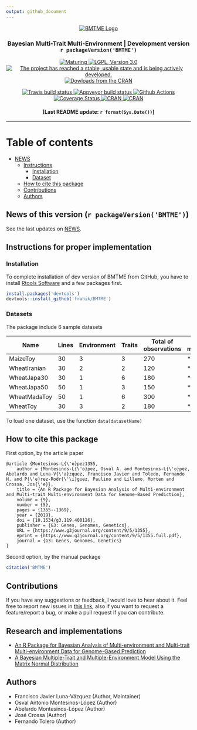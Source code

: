 ```yaml
---
output: github_document
---
```

<p align="center">
  <a href="https://github.com/frahik/BMTME">
    <img src="Logo.png" alt="BMTME Logo"/>
  </a>
  <h3 align="center">
    Bayesian Multi-Trait Multi-Environment | Development version `r packageVersion('BMTME')` 
  </h4>
   
  <p align="center">
    <a href="https://www.tidyverse.org/lifecycle/#stable">
      <img src="https://img.shields.io/badge/lifecycle-stable-green.svg" alt="Maturing">
    </a>
    <a href="https://www.gnu.org/licenses/lgpl-3.0">
      <img src="https://img.shields.io/badge/License-LGPL%20v3-blue.svg" alt="LGPL, Version 3.0">
    </a>
    <a href="http://www.repostatus.org/#inactive">
      <img src="https://www.repostatus.org/badges/latest/inactive.svg" alt="The project has reached a stable, usable state and is being actively developed.">
    </a> 
    <a href="https://cran.r-project.org/package=BMTME">
      <img src="http://cranlogs.r-pkg.org/badges/BMTME" alt="Dowloads from the CRAN">
    </a> 
  </p>
  
  <p align="center">
    <a href="https://travis-ci.org/frahik/BMTME">
      <img src="https://travis-ci.org/frahik/BMTME.svg?branch=master" alt="Travis build status">
    </a>
    <a href="https://ci.appveyor.com/project/frahik/bmtme">
      <img src="https://ci.appveyor.com/api/projects/status/r2vog9sa30yutl5n?svg=true" alt="Appveyor build status">
    </a>
    <a href="https://github.com/frahik/BMTME/actions?query=workflow%3AR-CMD-check">
      <img src="https://github.com/frahik/BMTME/workflows/R-CMD-check/badge.svg?branch=master" alt="Github Actions">
    </a>
    <a href='https://coveralls.io/github/frahik/BMTME'>
      <img src='https://coveralls.io/repos/github/frahik/BMTME/badge.svg?branch=master' alt='Coverage Status'/>
    </a> 
    <a href="https://cran.r-project.org/package=BMTME">
      <img src="http://www.r-pkg.org/badges/version-ago/BMTME" alt="CRAN">
    </a>
    <a href="https://cran.r-project.org/package=BMTME">
      <img src="https://cranchecks.info/badges/summary/BMTME" alt="CRAN">
    </a>
  </p>

  <h4 align="center">
    [Last README update: `r format(Sys.Date())`]
  </h4>
  
</p>


----------


# Table of contents
  - [NEWS](#news)
  - [Instructions](#instructions)
    - [Installation](#install)
    - [Dataset](#data)
  - [How to cite this package](#cite)
  - [Contributions](#contributions)
  - [Authors](#authors)

<h2 id="news">
  News of this version (`r packageVersion('BMTME')`)
</h2>

See the last updates on [NEWS](NEWS.md).

<h2 id="instructions">
  Instructions for proper implementation
</h2>


<h3 id="install">
  Installation
</h3>

To complete installation of dev version of BMTME from GitHub, you have to install [Rtools Software](https://cran.r-project.org/bin/windows/Rtools/) and a few packages first.

```r
install.packages('devtools')
devtools::install_github('frahik/BMTME')
```

<h3 id="data">
  Datasets
</h3>

The package include 6 sample datasets

|Name         |Lines|Environment|Traits|Total of observations| ME models | MTME models |
|-------------|-----|-----------|------|---------------------|-----------|-------------|
|MaizeToy     | 30  | 3         | 3    | 270                 | *         | *           |
|WheatIranian | 30  | 2         | 2    | 120                 | *         | *           |
|WheatJapa30  | 30  | 1         | 6    | 180                 | *         |             |
|WheatJapa50  | 50  | 1         | 3    | 150                 | *         |             |
|WheatMadaToy | 50  | 1         | 6    | 300                 | *         |             |
|WheatToy     | 30  | 3         | 2    | 180                 | *         | *           |

To load one dataset, use the function `data(datasetName)`
<h2 id="cite">
  How to cite this package
</h2>


First option, by the article paper

```
@article {Montesinos-L{\'o}pez1355,
	author = {Montesinos-L{\'o}pez, Osval A. and Montesinos-L{\'o}pez, Abelardo and Luna-V{\'a}zquez, Francisco Javier and Toledo, Fernando H. and P{\'e}rez-Rodr{\'\i}guez, Paulino and Lillemo, Morten and Crossa, Jos{\'e}},
	title = {An R Package for Bayesian Analysis of Multi-environment and Multi-trait Multi-environment Data for Genome-Based Prediction},
	volume = {9},
	number = {5},
	pages = {1355--1369},
	year = {2019},
	doi = {10.1534/g3.119.400126},
	publisher = {G3: Genes, Genomes, Genetics},
	URL = {https://www.g3journal.org/content/9/5/1355},
	eprint = {https://www.g3journal.org/content/9/5/1355.full.pdf},
	journal = {G3: Genes, Genomes, Genetics}
}
```

Second option, by the manual package

```r
citation('BMTME')
```

<h2 id="contributions">
  Contributions
</h2>

If you have any suggestions or feedback, I would love to hear about it. Feel free to report new issues in [this link](https://github.com/frahik/BMTME/issues/new), also if you want to request a feature/report a bug, or make a pull request if you can contribute.

<h2 id="research">
  Research and implementations
</h2>

* [An R Package for Bayesian Analysis of Multi-environment and Multi-trait Multi-environment Data for Genome-Gased Prediction](https://www.g3journal.org/content/9/5/1355)
* [A Bayesian Multiple-Trait and Multiple-Environment Model Using the Matrix Normal Distribution](http://doi.org/10.5772/intechopen.71521)

<h2 id="authors">
  Authors
</h2>

  
 - Francisco Javier Luna-Vázquez (Author, Maintainer)
 - Osval Antonio Montesinos-López (Author)
 - Abelardo Montesinos-López (Author)
 - José Crossa (Author)
 - Fernando Tolero (Author)


